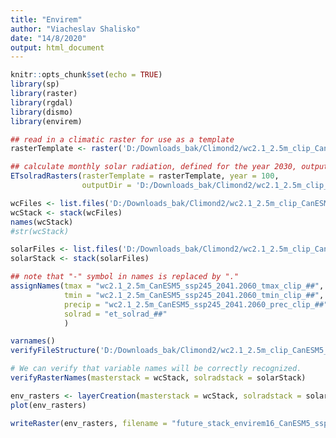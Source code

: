 ---
title: "Envirem"
author: "Viacheslav Shalisko"
date: "14/8/2020"
output: html_document
---

```{r setup, include=FALSE}
knitr::opts_chunk$set(echo = TRUE)
library(sp)
library(raster)
library(rgdal)
library(dismo)
library(envirem)

```

```{r}
## read in a climatic raster for use as a template
rasterTemplate <- raster('D:/Downloads_bak/Climond2/wc2.1_2.5m_clip_CanESM5_ssp245_2041-2060/wc2.1_2.5m_CanESM5_ssp245_2041-2060_tmax_clip_01.tif')

## calculate monthly solar radiation, defined for the year 2030, output to the current directory
ETsolradRasters(rasterTemplate = rasterTemplate, year = 100, 
                outputDir = 'D:/Downloads_bak/Climond2/wc2.1_2.5m_clip_CanESM5_ssp245_2041-2060/', overwrite = TRUE)
```

```{r}
wcFiles <- list.files('D:/Downloads_bak/Climond2/wc2.1_2.5m_clip_CanESM5_ssp245_2041-2060/', pattern = 'wc2.1_2.5m', full.names = TRUE)
wcStack <- stack(wcFiles)
names(wcStack)
#str(wcStack)

solarFiles <- list.files('D:/Downloads_bak/Climond2/wc2.1_2.5m_clip_CanESM5_ssp245_2041-2060/', pattern = 'et_solrad', full.names = TRUE)
solarStack <- stack(solarFiles)
```


```{r}
## note that "-" symbol in names is replaced by "."
assignNames(tmax = "wc2.1_2.5m_CanESM5_ssp245_2041.2060_tmax_clip_##",
            tmin = "wc2.1_2.5m_CanESM5_ssp245_2041.2060_tmin_clip_##",
            precip = "wc2.1_2.5m_CanESM5_ssp245_2041.2060_prec_clip_##",
            solrad = "et_solrad_##"
            )

varnames()
verifyFileStructure('D:/Downloads_bak/Climond2/wc2.1_2.5m_clip_CanESM5_ssp245_2041-2060/', returnFileNames = FALSE)

# We can verify that variable names will be correctly recognized.
verifyRasterNames(masterstack = wcStack, solradstack = solarStack)
```

```{r}

env_rasters <- layerCreation(masterstack = wcStack, solradstack = solarStack, var = 'all')
plot(env_rasters)

writeRaster(env_rasters, filename = "future_stack_envirem16_CanESM5_ssp245_2041-2060.tif", datatype = "FLT4S",format = "GTiff", overwrite = TRUE) 

```

